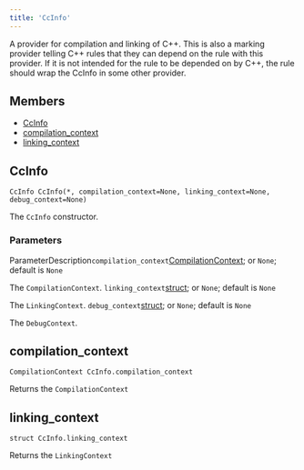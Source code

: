 ```yaml
---
title: 'CcInfo'
---
```




A provider for compilation and linking of C++. This is also a marking provider telling C++ rules that they can depend on the rule with this provider. If it is not intended for the rule to be depended on by C++, the rule should wrap the CcInfo in some other provider.

## Members

- [CcInfo](#CcInfo)
- [compilation\_context](#compilation-context)
- [linking\_context](#linking-context)

## CcInfo

```
CcInfo CcInfo(*, compilation_context=None, linking_context=None, debug_context=None)
```

 The `CcInfo` constructor.


### Parameters

ParameterDescription`compilation_context`[CompilationContext](../builtins/CompilationContext.html); or `None`;
 default is `None`

 The `CompilationContext`.
 `linking_context`[struct](../builtins/struct.html); or `None`;
 default is `None`

 The `LinkingContext`.
 `debug_context`[struct](../builtins/struct.html); or `None`;
 default is `None`

 The `DebugContext`.


## compilation\_context

```
CompilationContext CcInfo.compilation_context
```

 Returns the `CompilationContext`

## linking\_context

```
struct CcInfo.linking_context
```

 Returns the `LinkingContext`
